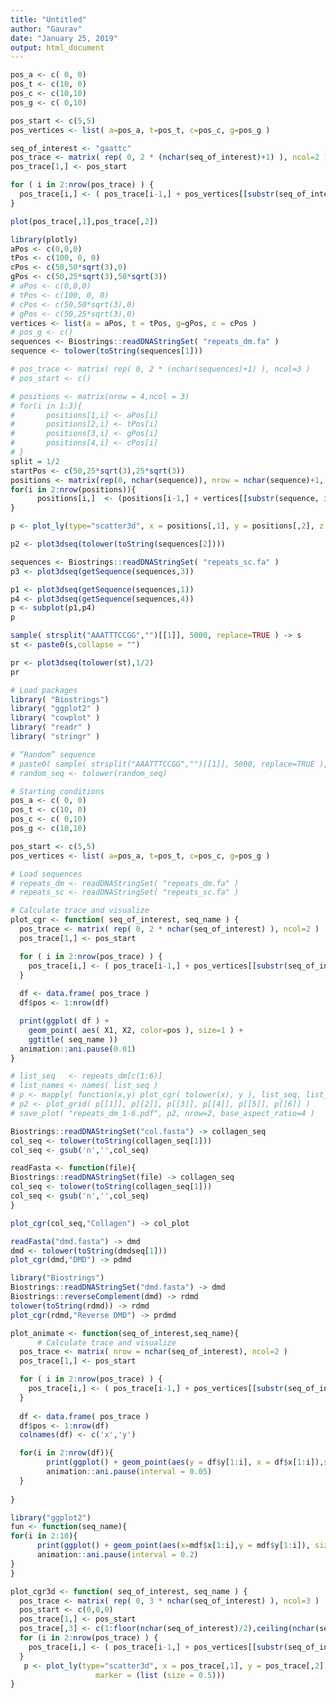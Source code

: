 ```yaml
---
title: "Untitled"
author: "Gaurav"
date: "January 25, 2019"
output: html_document
---
```


```r
pos_a <- c( 0, 0)
pos_t <- c(10, 0)
pos_c <- c(10,10)
pos_g <- c( 0,10)

pos_start <- c(5,5)
pos_vertices <- list( a=pos_a, t=pos_t, c=pos_c, g=pos_g )

seq_of_interest <- "gaattc"
pos_trace <- matrix( rep( 0, 2 * (nchar(seq_of_interest)+1) ), ncol=2 )
pos_trace[1,] <- pos_start

for ( i in 2:nrow(pos_trace) ) {
  pos_trace[i,] <- ( pos_trace[i-1,] + pos_vertices[[substr(seq_of_interest, i-1, i-1)]] ) / 2
}

plot(pos_trace[,1],pos_trace[,2])
```

```r
library(plotly)
aPos <- c(0,0,0)
tPos <- c(100, 0, 0)
cPos <- c(50,50*sqrt(3),0)
gPos <- c(50,25*sqrt(3),50*sqrt(3))
# aPos <- c(0,0,0)
# tPos <- c(100, 0, 0)
# cPos <- c(50,50*sqrt(3),0)
# gPos <- c(50,25*sqrt(3),0)
vertices <- list(a = aPos, t = tPos, g=gPos, c = cPos )
# pos_g <- c()
sequences <- Biostrings::readDNAStringSet( "repeats_dm.fa" )
sequence <- tolower(toString(sequences[1]))

# pos_trace <- matrix( rep( 0, 2 * (nchar(sequences)+1) ), ncol=3 )
# pos_start <- c()

# positions <- matrix(nrow = 4,ncol = 3)
# for(i in 1:3){
#       positions[1,i] <- aPos[i]
#       positions[2,i] <- tPos[i]
#       positions[3,i] <- gPos[i]
#       positions[4,i] <- cPos[i]
# }
split = 1/2
startPos <- c(50,25*sqrt(3),25*sqrt(3))
positions <- matrix(rep(0, nchar(sequence)), nrow = nchar(sequence)+1, ncol = 3)
for(i in 2:nrow(positions)){
      positions[i,]  <- (positions[i-1,] + vertices[[substr(sequence, i-1, i-1)]])*split
}

p <- plot_ly(type="scatter3d", x = positions[,1], y = positions[,2], z = positions[,3] )

```
```r
p2 <- plot3dseq(tolower(toString(sequences[2])))
```
```r
sequences <- Biostrings::readDNAStringSet( "repeats_sc.fa" )
p3 <- plot3dseq(getSequence(sequences,3))
```
```r
p1 <- plot3dseq(getSequence(sequences,1))
p4 <- plot3dseq(getSequence(sequences,4))
p <- subplot(p1,p4)
p
```
```r
sample( strsplit("AAATTTCCGG","")[[1]], 5000, replace=TRUE ) -> s
st <- paste0(s,collapse = "")
```

```r
pr <- plot3dseq(tolower(st),1/2)
pr                  
```
```r
# Load packages
library( "Biostrings")
library( "ggplot2" )
library( "cowplot" )
library( "readr" )
library( "stringr" )

# “Random” sequence
# paste0( sample( strsplit("AAATTTCCGG","")[[1]], 5000, replace=TRUE ), collapse="" ) -> random_seq
# random_seq <- tolower(random_seq)

# Starting conditions
pos_a <- c( 0, 0)
pos_t <- c(10, 0)
pos_c <- c( 0,10)
pos_g <- c(10,10)

pos_start <- c(5,5)
pos_vertices <- list( a=pos_a, t=pos_t, c=pos_c, g=pos_g )

# Load sequences
# repeats_dm <- readDNAStringSet( "repeats_dm.fa" )
# repeats_sc <- readDNAStringSet( "repeats_sc.fa" )

# Calculate trace and visualize
plot_cgr <- function( seq_of_interest, seq_name ) {
  pos_trace <- matrix( rep( 0, 2 * nchar(seq_of_interest) ), ncol=2 )
  pos_trace[1,] <- pos_start

  for ( i in 2:nrow(pos_trace) ) {
    pos_trace[i,] <- ( pos_trace[i-1,] + pos_vertices[[substr(seq_of_interest, i, i)]] ) / 2
  }
  
  df <- data.frame( pos_trace )
  df$pos <- 1:nrow(df)

  print(ggplot( df ) +
    geom_point( aes( X1, X2, color=pos ), size=1 ) +
    ggtitle( seq_name ))
  animation::ani.pause(0.01)
}

# list_seq   <- repeats_dm[c(1:6)]
# list_names <- names( list_seq )
# p <- mapply( function(x,y) plot_cgr( tolower(x), y ), list_seq, list_names, SIMPLIFY=FALSE )
# p2 <- plot_grid( p[[1]], p[[2]], p[[3]], p[[4]], p[[5]], p[[6]] )
# save_plot( "repeats_dm_1-6.pdf", p2, nrow=2, base_aspect_ratio=4 )

```
```r
Biostrings::readDNAStringSet("col.fasta") -> collagen_seq
col_seq <- tolower(toString(collagen_seq[1]))
col_seq <- gsub('n','',col_seq)
```
```r
readFasta <- function(file){
Biostrings::readDNAStringSet(file) -> collagen_seq
col_seq <- tolower(toString(collagen_seq[1]))
col_seq <- gsub('n','',col_seq)
}
```

```r
plot_cgr(col_seq,"Collagen") -> col_plot

```
```r
readFasta("dmd.fasta") -> dmd
dmd <- tolower(toString(dmdseq[1]))
plot_cgr(dmd,"DMD") -> pdmd
```
```r
library("Biostrings")
Biostrings::readDNAStringSet("dmd.fasta") -> dmd
Biostrings::reverseComplement(dmd) -> rdmd
tolower(toString(rdmd)) -> rdmd
plot_cgr(rdmd,"Reverse DMD") -> prdmd
```

```r
plot_animate <- function(seq_of_interest,seq_name){
      # Calculate trace and visualize
  pos_trace <- matrix( nrow = nchar(seq_of_interest), ncol=2 )
  pos_trace[1,] <- pos_start

  for ( i in 2:nrow(pos_trace) ) {
    pos_trace[i,] <- ( pos_trace[i-1,] + pos_vertices[[substr(seq_of_interest, i, i)]] ) / 2
  }
  
  df <- data.frame( pos_trace )
  df$pos <- 1:nrow(df)
  colnames(df) <- c('x','y')

  for(i in 2:nrow(df)){
        print(ggplot() + geom_point(aes(y = df$y[1:i], x = df$x[1:i]),size=1) + xlim(1,10) + ylim(1,10))
        animation::ani.pause(interval = 0.05)
  }
  
}

```
```r
library("ggplot2")
fun <- function(seq_name){
for(i in 2:10){
      print(ggplot() + geom_point(aes(x=mdf$x[1:i],y = mdf$y[1:i]), size=1 ) + ggtitle( seq_name ))
      animation::ani.pause(interval = 0.2)
}
}
```

```r
plot_cgr3d <- function( seq_of_interest, seq_name ) {
  pos_trace <- matrix( rep( 0, 3 * nchar(seq_of_interest) ), ncol=3 )
  pos_start <- c(0,0,0)
  pos_trace[1,] <- pos_start
  pos_trace[,3] <- c(1:floor(nchar(seq_of_interest)/2),ceiling(nchar(seq_of_interest)/2):1)
  for (i in 2:nrow(pos_trace) ) {
    pos_trace[i,] <- ( pos_trace[i-1,] + pos_vertices[[substr(seq_of_interest, i, i)]] ) / 2
  }
   p <- plot_ly(type="scatter3d", x = pos_trace[,1], y = pos_trace[,2], z = pos_trace[,3],
                   marker = (list (size = 0.5)))
}
```

